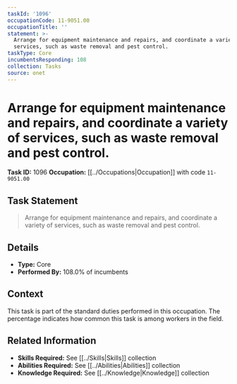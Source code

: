 ```yaml
---
taskId: '1096'
occupationCode: 11-9051.00
occupationTitle: ''
statement: >-
  Arrange for equipment maintenance and repairs, and coordinate a variety of
  services, such as waste removal and pest control.
taskType: Core
incumbentsResponding: 108
collection: Tasks
source: onet
---
```

# Arrange for equipment maintenance and repairs, and coordinate a variety of services, such as waste removal and pest control.

**Task ID:** 1096
**Occupation:** [[../Occupations|Occupation]] with code `11-9051.00`

## Task Statement

> Arrange for equipment maintenance and repairs, and coordinate a variety of services, such as waste removal and pest control.

## Details

- **Type:** Core
- **Performed By:** 108.0% of incumbents

## Context

This task is part of the standard duties performed in this occupation. The percentage indicates how common this task is among workers in the field.

## Related Information

- **Skills Required:** See [[../Skills|Skills]] collection
- **Abilities Required:** See [[../Abilities|Abilities]] collection
- **Knowledge Required:** See [[../Knowledge|Knowledge]] collection
